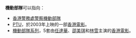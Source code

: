 '''機動部隊'''可以指向：
*[[香港警務處|香港警務處]][[警察機動部隊|警察機動部隊]]
*[[PTU_(電影)|PTU]]，於2003年上映的一部[[香港電影|香港電影]]。
*[[機動部隊系列|機動部隊系列]]，5套由[[任達華|任達華]]、[[邵美琪|邵美琪]]和[[林雪|林雪]]主演的[[香港電影|香港電影]]。

{{disambig|Cat=四字消歧義}}